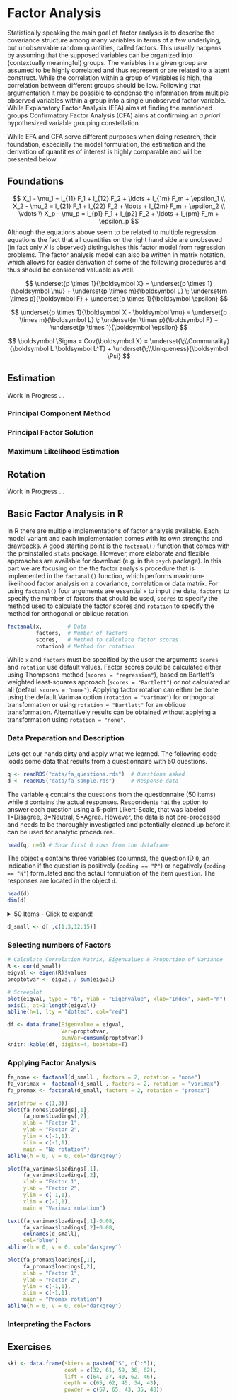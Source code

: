 # Factor Analysis

Statistically speaking the main goal of factor analysis is to describe the covariance structure among many variables in terms of a few underlying, but unobservable random quantities, called factors. This usually happens by assuming that the supposed variables can be organized into (contextually meaningful) groups. The variables in a given group are assumed to be highly correlated and thus represent or are related to a latent construct. While the correlation within a group of variables is high, the correlation between different groups should be low. Following that argumentation it may be possible to condense the information from multiple observed variables within a group into a single unobserved factor variable. While Explanatory Factor Analysis (EFA) aims at finding the mentioned groups Confirmatory Factor Analysis (CFA) aims at confirming an *a priori* hypothesized variable grouping constellation.

While EFA and CFA serve different purposes when doing research, their foundation, especially the model formulation, the estimation and the derivation of quantities of interest is highly comparable and  will be presented below. 

## Foundations

$$
X_1 - \mu_1 = l_{11} F_1 + l_{12} F_2 + \ldots + l_{1m} F_m + \epsilon_1 \\
X_2 - \mu_2 = l_{21} F_1 + l_{22} F_2 + \ldots + l_{2m} F_m + \epsilon_2 \\
\vdots \\
X_p - \mu_p = l_{p1} F_1 + l_{p2} F_2 + \ldots + l_{pm} F_m + \epsilon_p
$$
Although the equations above seem to be related to multiple regression equations the fact that all quantities on the right hand side are unobseved (in fact only $X$ is observed) distinguishes this factor model from regression problems. The factor analysis model can also be written in matrix notation, which allows for easier derivation of some of the following procedures and thus should be considered valuable as well.

$$
\underset{p \times 1}{\boldsymbol X}  = 
\underset{p \times 1}{\boldsymbol \mu} +
\underset{p \times m}{\boldsymbol L} \; \underset{m \times p}{\boldsymbol F} +
\underset{p \times 1}{\boldsymbol \epsilon}
$$

$$
\underset{p \times 1}{\boldsymbol X - \boldsymbol \mu}  = 
\underset{p \times m}{\boldsymbol L} \; \underset{m \times p}{\boldsymbol F} +
\underset{p \times 1}{\boldsymbol \epsilon}
$$

$$
\boldsymbol \Sigma = Cov(\boldsymbol X) = 
\underset{\;\\Communality}{\boldsymbol L \boldsymbol L^T} + 
\underset{\;\\Uniqueness}{\boldsymbol \Psi}
$$

## Estimation

Work in Progress ...

### Principal Component Method

### Principal Factor Solution

### Maximum Likelihood Estimation


## Rotation

Work in Progress ...


## Basic Factor Analysis in R

In R there are multiple implementations of factor analysis available. Each model variant and each implementation comes with its own strengths and drawbacks. A good starting point is the `factanal()` function that comes with the preinstalled `stats` package. However, more elaborate and flexible approaches are available for download (e.g. in the `psych` package). In this part we are focusing on the the factor analysis procedure that is implemented in the `factanal()` function, which performs  maximum-likelihood factor analysis on a covariance, correlation or data matrix. For using `factanal()` four arguments are essential `x` to input the data, `factors` to specify the number of factors that should be used, `scores` to specify the method used to calculate the factor scores and `rotation` to specify the method for orthogonal or oblique rotation.

```r
factanal(x,        # Data
         factors,  # Number of factors
         scores,   # Method to calculate factor scores
         rotation) # Method for rotation
```

While `x` and `factors` must be specified by the user the arguments `scores` and `rotation` use default values. Factor scores could be calculated either using Thompsons method (`scores = "regression"`), based on Bartlett's weighted least-squares approach (`scores = "Bartlett"`) or not calculated at all (defaul: `scores = "none"`). Applying factor rotation can either be done using the default Varimax option (`rotation = "varimax"`) for orthogonal transformation or using `rotation = "Bartlett"` for an oblique transformation. Alternatively results can be obtained without applying a transformation using `rotation = "none"`.

### Data Preparation and Description

Lets get our hands dirty and apply what we learned. The following code loads some data that results from a questionnaire with 50 questions.

```r
q <- readRDS("data/fa_questions.rds")  # Questions asked
d <- readRDS("data/fa_sample.rds")     # Response data
```

The variable `q` contains the questions from the questionnaire (50 items) while `d` contains the actual responses. Respondents hat the option to answer each question using a 5-point Likert-Scale, that was labeled 1=Disagree, 3=Neutral, 5=Agree. However, the data is not pre-processed and needs to be thoroughly investigated and potentially cleaned up before it can be used for analytic procedures.

```r
head(q, n=6) # Show first 6 rows from the dataframe
```
The object `q` contains three variables (columns), the question ID `Q`, an indication if the question is positively (`coding == "P"`) or negatively (`coding == "N"`)  formulated and the actaul formulation of the item `question`. The responses are located in the object `d`.

```r
head(d)
dim(d)
```

<details>
  <summary>50 Items - Click to expand!</summary>
  
```r
rnorm(5)
#kable_paper(kbl(items), "hover", full_width = F)
```

</details>



```r
d_small <- d[ ,c(1:3,12:15)]
```


### Selecting numbers of Factors

```r
# Calculate Correlation Matrix, Eigenvalues & Proportion of Variance
R <- cor(d_small)
eigval <- eigen(R)$values
proptotvar <- eigval / sum(eigval)
```


```r
# Screeplot
plot(eigval, type = "b", ylab = "Eigenvalue", xlab="Index", xaxt="n")
axis(1, at=1:length(eigval))
abline(h=1, lty = "dotted", col="red")
```

```r
df <- data.frame(Eigenvalue = eigval, 
                 Var=proptotvar, 
                 sumVar=cumsum(proptotvar))
knitr::kable(df, digits=4, booktabs=T)
```

### Applying Factor Analysis

```r
fa_none <- factanal(d_small , factors = 2, rotation = "none")
fa_varimax <- factanal(d_small , factors = 2, rotation = "varimax")
fa_promax <- factanal(d_small, factors = 2, rotation = "promax")
```


```r
par(mfrow = c(1,3))
plot(fa_none$loadings[,1], 
     fa_none$loadings[,2],
     xlab = "Factor 1", 
     ylab = "Factor 2", 
     ylim = c(-1,1),
     xlim = c(-1,1),
     main = "No rotation")
abline(h = 0, v = 0, col="darkgrey")

plot(fa_varimax$loadings[,1], 
     fa_varimax$loadings[,2],
     xlab = "Factor 1", 
     ylab = "Factor 2", 
     ylim = c(-1,1),
     xlim = c(-1,1),
     main = "Varimax rotation")

text(fa_varimax$loadings[,1]-0.08, 
     fa_varimax$loadings[,2]+0.08,
     colnames(d_small),
     col="blue")
abline(h = 0, v = 0, col="darkgrey")

plot(fa_promax$loadings[,1], 
     fa_promax$loadings[,2],
     xlab = "Factor 1", 
     ylab = "Factor 2",
     ylim = c(-1,1),
     xlim = c(-1,1),
     main = "Promax rotation")
abline(h = 0, v = 0, col="darkgrey")
```

### Interpreting the Factors




## Exercises {-}

```r
ski <- data.frame(skiers = paste0("S", c(1:5)),
                  cost = c(32, 61, 59, 36, 62),
                  lift = c(64, 37, 40, 62, 46),
                  depth = c(65, 62, 45, 34, 43),
                  powder = c(67, 65, 43, 35, 40))
```
